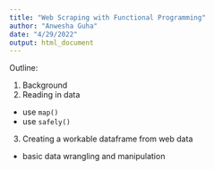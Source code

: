 ```yaml
---
title: "Web Scraping with Functional Programming"
author: "Anwesha Guha"
date: "4/29/2022"
output: html_document
---
```


Outline:

1. Background
2. Reading in data
- use `map()`
- use `safely()`
3. Creating a workable dataframe from web data
- basic data wrangling and manipulation